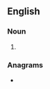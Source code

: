 {{also|singalongs|sing-alongs}}
==English==

===Noun===
{{head|en|noun form}}

# {{plural of|en|sing along}}

===Anagrams===
* {{anagrams|en|a=aggilnnoss|sings along}}